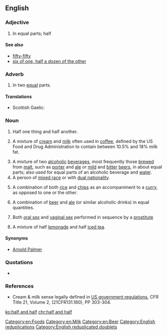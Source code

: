 ==English==

===Adjective===
{{en-adj|head=[[half]] [[and]] [[half]]|-}}

# In equal parts; half

====See also====
* [[fifty-fifty]]
* [[six of one, half a dozen of the other]]

===Adverb===
{{en-adv|-}}

# In two [[equal]] parts.

====Translations====
{{trans-top|in equal parts}}
* Scottish Gaelic: {{t|gd|leth mar leth}}
{{trans-mid}}
{{trans-bottom}}

===Noun===
{{en-noun|-}}

# Half one thing and half another.
# {{label|en|US}} A mixture of [[cream]] and [[milk]] often used in [[coffee]], defined by the US Food and Drug Administration to contain between 10.5% and 18% milk fat.
# A mixture of two [[alcoholic]] [[beverage]]s, most frequently those [[brew#Verb|brewed]] from [[malt]], such as [[porter]] and [[ale]] or [[mild]] and [[bitter]] [[beer]]s, in about equal parts; also used for equal parts of an alcoholic beverage and [[water]].
# A person of [[mixed race]] or with [[dual nationality]].
# {{label|en|British}} A combination of both [[rice]] and [[chip]]s as an accompaniment to a [[curry]], as opposed to one or the other.
# {{label|en|UK}} A combination of [[beer]] and [[ale]] (or similar alcoholic drinks) in equal quantities.
# Both [[oral sex]] and [[vaginal sex]] performed in sequence by a [[prostitute]]
# {{label|en|US}} A mixture of half [[lemonade]] and half [[iced tea]].

====Synonyms====
* {{sense|lemonade and iced tea}} [[Arnold Palmer]]

===Quotations===
* {{seeCites}}

===References===
* Cream & milk sense legally defined in [http://vm.cfsan.fda.gov/~lrd/FCF131.html US government regulations], CFR Title 21, Volume 2, (21CFR131.180), PP 303-304.

[[Category:en:Foods]]
[[Category:en:Milk]]
[[Category:en:Beer]]
[[Category:English reduplications]]
[[Category:English reduplicated doublets]]

[[ko:half and half]]
[[chr:half and half]]